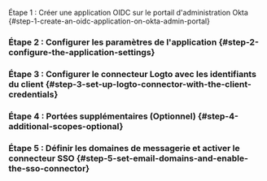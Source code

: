 
Étape 1 : Créer une application OIDC sur le portail d'administration Okta \{#step-1-create-an-oidc-application-on-okta-admin-portal}

<Step1 />

### Étape 2 : Configurer les paramètres de l'application \{#step-2-configure-the-application-settings}

<Step2 />

### Étape 3 : Configurer le connecteur Logto avec les identifiants du client \{#step-3-set-up-logto-connector-with-the-client-credentials}

<Step3 />

### Étape 4 : Portées supplémentaires (Optionnel) \{#step-4-additional-scopes-optional}

<Step4 />

### Étape 5 : Définir les domaines de messagerie et activer le connecteur SSO \{#step-5-set-email-domains-and-enable-the-sso-connector}

<Step5 />
